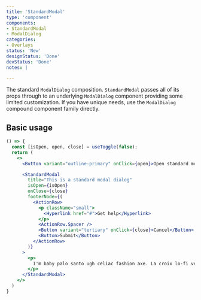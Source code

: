 ```yaml
---
title: 'StandardModal'
type: 'component'
components:
- StandardModal
- ModalDialog
categories:
- Overlays
status: 'New'
designStatus: 'Done'
devStatus: 'Done'
notes: |

---
```


The standard `ModalDialog` composition. `StandardModal` passes all of its props through to an underlying `ModalDialog` component providing some limited customization. If you have unique needs, use the `ModalDialog` compound component family directly.

## Basic usage

```jsx live=true
() => {
  const [isOpen, open, close] = useToggle(false);
  return (
    <>
      <Button variant="outline-primary" onClick={open}>Open standard modal</Button>

      <StandardModal
        title="This is a standard modal dialog"
        isOpen={isOpen}
        onClose={close}
        footerNode={(
          <ActionRow>
            <p className="small">
              <Hyperlink href="#">Get help</Hyperlink>
            </p>
            <ActionRow.Spacer />
            <Button variant="tertiary" onClick={close}>Cancel</Button>
            <Button>Submit</Button>
          </ActionRow>
        )}
      >
        <p>
          I'm baby palo santo ugh celiac fashion axe. La croix lo-fi venmo whatever. Beard man braid migas single-origin coffee forage ramps. Tumeric messenger bag bicycle rights wayfarers, try-hard cronut blue bottle health goth. Sriracha tumblr cardigan, cloud bread succulents tumeric copper mug marfa semiotics woke next level organic roof party +1 try-hard.
        </p>
      </StandardModal>
    </>
  )
}
```
